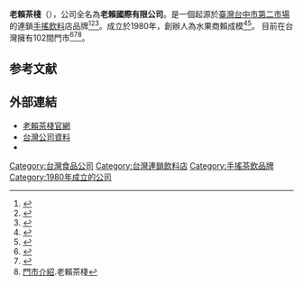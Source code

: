 {{Infobox_Company 
| company_name   = 老賴茶棧
| company_name_en= Like Tea Shop
| company_type   = [[有限公司|有限公司]]
| company_slogan = 
| foundation     = 1980年
| traded_as      = 
| location       = {{ROC-TW}}[[台中市|台中市]]
| locations      = 
| key_people     = 賴振斌
| num_employees  = 
| industry       = 餐飲業
| products       = 
| revenue        =
| capital        =
| parent         =
| homepage       = [http://www.liketeashop.com www.liketeashop.com]
| footnotes      = 
}}
'''老賴茶棧'''（{{lang-en|Like Tea Shop}}），公司全名為'''老賴國際有限公司'''。是一個起源於[[臺灣|臺灣]][[台中市|台中市]][[第二市場|第二市場]]的連鎖[[手搖飲料|手搖飲料]]店品牌<ref>{{cite news |author1=邱瑞揚、方品文 |title=相似度極高！40年老店「老賴茶棧」　商標疑遭同業抄襲 |url=https://www.setn.com/News.aspx?NewsID=546340 |accessdate=2021-02-12 |work=三立新聞網 |date=2019-05-25}}</ref><ref>{{cite news |author1=陳昱均 |title=有爭氣！41年老牌紅茶第三代接棒　1年展店85間 |url=https://tw.appledaily.com/property/20210130/3G7COFDPSVEIVNPW6PNT24M2UQ/ |accessdate=2021-02-12 |work=蘋果新聞網 |date=2021-01-30}}</ref><ref>{{cite news |author1=地方中心 |title=老賴紅茶顏值爆！女客朝聖「小鮮肉F4店員」：下次不叫外送了 |url=https://www.ettoday.net/news/20160929/784405.htm |accessdate=2021-02-12 |work=ETtoday新聞雲 |date=2016-09-29}}</ref>。成立於1980年，創辦人為水果商賴成模<ref>{{cite news |author1=ACFPT連鎖加盟促進協會 |title=「不能賠上員工的身家與青春」──主動出擊就是最好的防守：４０年老字號老賴茶棧，交棒７９年次第三代力拚轉型 |url=https://www.cheers.com.tw/article/article.action?id=5095116 |accessdate=2021-02-12 |work=Cheers |date=2019-08-27}}</ref><ref>{{cite news |author1=陳家珍 |title=「老賴茶棧」堅持紅茶的好品質走出自己的一片天 |url=https://tw.sports.yahoo.com/news/%E8%80%81%E8%B3%B4%E8%8C%B6%E6%A3%A7-%E5%A0%85%E6%8C%81%E7%B4%85%E8%8C%B6%E7%9A%84%E5%A5%BD%E5%93%81%E8%B3%AA%E8%B5%B0%E5%87%BA%E8%87%AA%E5%B7%B1%E7%9A%84-%E7%89%87%E5%A4%A9-000000957.html |accessdate=2021-02-12 |work=台灣好報 |date=2019-07-25}}</ref>。
目前在台灣擁有102間門市<ref>{{cite web |title=5168加盟學院加盟探店筆記馬拉松09老賴茶棧 |url=https://tw.5168.mx/加盟探店筆記馬拉松09老賴茶棧/ |website=5168創業加盟網 |accessdate=2021-02-12}}</ref><ref>{{cite news |author1=工商 曾麗芳 |title=「老賴茶棧」台北加盟展出擊 第三代領軍佈局全台 |url=https://www.chinatimes.com/realtimenews/20190409001316-260410?chdtv |accessdate=2021-02-12 |work=中時新聞網 |date=2019-04-03}}</ref><ref>[https://www.liketeashop.com/store.php 門市介紹].老賴茶棧</ref>。

==参考文献==
{{Reflist|2}}

== 外部連結 ==
* [https://www.liketeashop.com/products.php 老賴茶棧官網]
* [https://company.g0v.ronny.tw/id/82894169 台灣公司資料]
* {{Facebook|LikeTea.JuiceStation}}

[[Category:台灣食品公司|Category:台灣食品公司]]
[[Category:台灣連鎖飲料店|Category:台灣連鎖飲料店]]
[[Category:手搖茶飲品牌|Category:手搖茶飲品牌]]
[[Category:1980年成立的公司|Category:1980年成立的公司]]